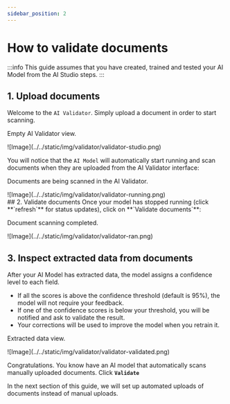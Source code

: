 ```yaml
---
sidebar_position: 2
---
```


# How to validate documents


<ScrollProgressBar />

:::info
This guide assumes that you have created, trained and tested your AI Model from the AI Studio steps.
:::

## 1. Upload documents 
Welcome to the `AI Validator`. Simply upload a document in order to start scanning.
<div class="image-backdrop utils-mb-10">
<p class="image-backdrop-caption text-sm">Empty AI Validator view.</p>
![Image](../../static/img/validator/validator-studio.png)
</div>

 You will notice that the `AI Model` will automatically start running and scan documents when they are uploaded from the AI Validator interface:

<div class="image-backdrop utils-mb-10">
<p class="image-backdrop-caption text-sm">Documents are being scanned in the AI Validator.</p>
![Image](../../static/img/validator/validator-running.png)
</div>
## 2. Validate documents 
Once your model has stopped running (click  <span className="utils-admonition-success">**`refresh`**</span> for status updates), click on <span className="utils-admonition-success">**`Validate documents`**</span>:

<div class="image-backdrop utils-mb-10">
<p class="image-backdrop-caption text-sm">Document scanning completed.</p>
![Image](../../static/img/validator/validator-ran.png)
</div>

## 3. Inspect extracted data from documents
After your AI Model has extracted data, the model assigns a confidence level to each field.

- If all the scores is above the confidence threshold (default is 95%), the model will not require your feedback.
- If one of the confidence scores is below your threshold, you will be notified and ask to validate the result. 
- Your corrections will be used to improve the model when you retrain it. 
<div class="image-backdrop utils-mb-10">
<p class="image-backdrop-caption text-sm">Extracted data view.</p>
![Image](../../static/img/validator/validator-validated.png)
</div>

Congratulations. You know have an AI model that automatically scans manually uploaded documents. Click <span className="utils-admonition-success">**`Validate`**</span> 

In the next section of this guide, we will set up automated uploads of documents instead of manual uploads. 
